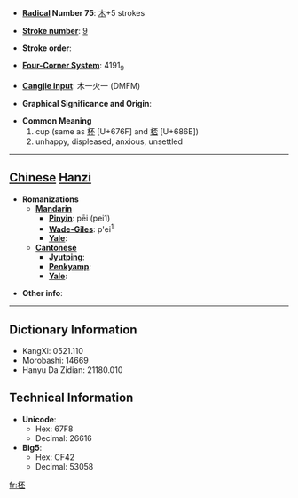* '''[[Wiktionary:Chinese radical index| Radical]] Number 75''': [[Wiktionary:Chinese radical index 木|木]]+5 strokes

* '''[[Wiktionary:Chinese total strokes index|Stroke number]]''': [[Wiktionary:Chinese total strokes index 9|9]]

* '''Stroke order''': 

* '''[[Wiktionary:Chinese four corner index|Four-Corner System]]''': 4191<sub>9</sub>

* '''[[Wiktionary:Chinese Cangjie index|Cangjie input]]''': 木一火一 (DMFM)

* '''Graphical Significance and Origin''': 

* '''Common Meaning'''
*#cup (same as [[杯]] [U+676F] and [[桮]] [U+686E])
*# unhappy, displeased, anxious, unsettled


----

== [[Chinese]] [[Hanzi]] ==

* '''Romanizations'''
** '''[[Mandarin]]'''
*** '''[[Pinyin]]''': pēi (pei1)
*** '''[[Wade-Giles]]''': p'ei<sup>1</sup>
*** '''[[Yale]]''': 
** '''[[Cantonese]]'''
*** '''[[Jyutping]]''':
*** '''[[Penkyamp]]''': 
*** '''[[Yale]]''': 

* '''Other info''': 

----

== Dictionary Information ==

* KangXi: 0521.110
* Morobashi: 14669
* Hanyu Da Zidian: 21180.010

== Technical Information ==

* '''Unicode''':
** Hex: 67F8
** Decimal: 26616
* '''Big5''':
** Hex: CF42
** Decimal: 53058

[[fr:柸]]